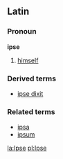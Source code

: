 ==Latin==
===Pronoun===
'''ipse'''
# [[himself]]
===Derived terms===
*[[ipse dixit]]
===Related terms===
*[[ipsa]]
*[[ipsum]]

[[la:Ipse]]
[[pl:Ipse]]